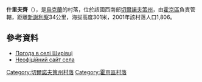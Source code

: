 {{coord|48|25|41|N|26|17|54|E|scale:30000|display=title}}

'''什里夫齊'''（{{lang-uk|Ширівці}}），是[[烏克蘭|烏克蘭]]的村落，位於該國西南部[[切爾諾夫策州|切爾諾夫策州]]，由[[霍京區|霍京區]]負責管轄，距離[[新謝利察|新謝利察]]34公里，海拔高度301米，2001年該村落人口1,806。

==參考資料==
* [http://weather.in.ua/ua/chernovickaja/28959 Погода в селі Ширівці] {{Wayback|url=http://weather.in.ua/ua/chernovickaja/28959 |date=20160426154701 }}
* [http://shir-vla.at.ua Неофіційний сайт села] {{Wayback|url=http://shir-vla.at.ua/ |date=20180523104624 }}

{{DEFAULTSORT:Ширівці}}
[[Category:切爾諾夫策州村落|Category:切爾諾夫策州村落]]
[[Category:霍京區村落|Category:霍京區村落]]


{{Chernivtsi-geo-stub}}